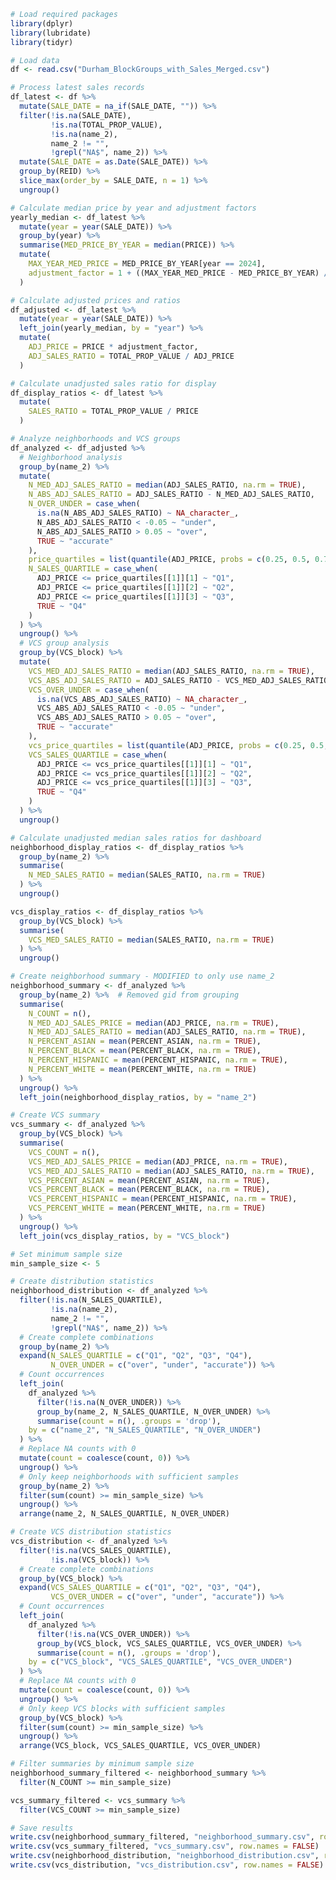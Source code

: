 

```r
# Load required packages
library(dplyr)
library(lubridate)
library(tidyr)

# Load data
df <- read.csv("Durham_BlockGroups_with_Sales_Merged.csv")

# Process latest sales records
df_latest <- df %>%
  mutate(SALE_DATE = na_if(SALE_DATE, "")) %>%
  filter(!is.na(SALE_DATE),
         !is.na(TOTAL_PROP_VALUE),
         !is.na(name_2),
         name_2 != "",
         !grepl("NA$", name_2)) %>%
  mutate(SALE_DATE = as.Date(SALE_DATE)) %>%
  group_by(REID) %>%
  slice_max(order_by = SALE_DATE, n = 1) %>%
  ungroup()

# Calculate median price by year and adjustment factors
yearly_median <- df_latest %>%
  mutate(year = year(SALE_DATE)) %>%
  group_by(year) %>%
  summarise(MED_PRICE_BY_YEAR = median(PRICE)) %>%
  mutate(
    MAX_YEAR_MED_PRICE = MED_PRICE_BY_YEAR[year == 2024],
    adjustment_factor = 1 + ((MAX_YEAR_MED_PRICE - MED_PRICE_BY_YEAR) / MED_PRICE_BY_YEAR)
  )

# Calculate adjusted prices and ratios
df_adjusted <- df_latest %>%
  mutate(year = year(SALE_DATE)) %>%
  left_join(yearly_median, by = "year") %>%
  mutate(
    ADJ_PRICE = PRICE * adjustment_factor,
    ADJ_SALES_RATIO = TOTAL_PROP_VALUE / ADJ_PRICE
  )

# Calculate unadjusted sales ratio for display
df_display_ratios <- df_latest %>%
  mutate(
    SALES_RATIO = TOTAL_PROP_VALUE / PRICE
  )

# Analyze neighborhoods and VCS groups
df_analyzed <- df_adjusted %>%
  # Neighborhood analysis
  group_by(name_2) %>%
  mutate(
    N_MED_ADJ_SALES_RATIO = median(ADJ_SALES_RATIO, na.rm = TRUE),
    N_ABS_ADJ_SALES_RATIO = ADJ_SALES_RATIO - N_MED_ADJ_SALES_RATIO,
    N_OVER_UNDER = case_when(
      is.na(N_ABS_ADJ_SALES_RATIO) ~ NA_character_,
      N_ABS_ADJ_SALES_RATIO < -0.05 ~ "under",
      N_ABS_ADJ_SALES_RATIO > 0.05 ~ "over",
      TRUE ~ "accurate"
    ),
    price_quartiles = list(quantile(ADJ_PRICE, probs = c(0.25, 0.5, 0.75), na.rm = TRUE)),
    N_SALES_QUARTILE = case_when(
      ADJ_PRICE <= price_quartiles[[1]][1] ~ "Q1",
      ADJ_PRICE <= price_quartiles[[1]][2] ~ "Q2",
      ADJ_PRICE <= price_quartiles[[1]][3] ~ "Q3",
      TRUE ~ "Q4"
    )
  ) %>%
  ungroup() %>%
  # VCS group analysis
  group_by(VCS_block) %>%
  mutate(
    VCS_MED_ADJ_SALES_RATIO = median(ADJ_SALES_RATIO, na.rm = TRUE),
    VCS_ABS_ADJ_SALES_RATIO = ADJ_SALES_RATIO - VCS_MED_ADJ_SALES_RATIO,
    VCS_OVER_UNDER = case_when(
      is.na(VCS_ABS_ADJ_SALES_RATIO) ~ NA_character_,
      VCS_ABS_ADJ_SALES_RATIO < -0.05 ~ "under",
      VCS_ABS_ADJ_SALES_RATIO > 0.05 ~ "over",
      TRUE ~ "accurate"
    ),
    vcs_price_quartiles = list(quantile(ADJ_PRICE, probs = c(0.25, 0.5, 0.75), na.rm = TRUE)),
    VCS_SALES_QUARTILE = case_when(
      ADJ_PRICE <= vcs_price_quartiles[[1]][1] ~ "Q1",
      ADJ_PRICE <= vcs_price_quartiles[[1]][2] ~ "Q2",
      ADJ_PRICE <= vcs_price_quartiles[[1]][3] ~ "Q3",
      TRUE ~ "Q4"
    )
  ) %>%
  ungroup()

# Calculate unadjusted median sales ratios for dashboard
neighborhood_display_ratios <- df_display_ratios %>%
  group_by(name_2) %>%
  summarise(
    N_MED_SALES_RATIO = median(SALES_RATIO, na.rm = TRUE)
  ) %>%
  ungroup()

vcs_display_ratios <- df_display_ratios %>%
  group_by(VCS_block) %>%
  summarise(
    VCS_MED_SALES_RATIO = median(SALES_RATIO, na.rm = TRUE)
  ) %>%
  ungroup()

# Create neighborhood summary - MODIFIED to only use name_2
neighborhood_summary <- df_analyzed %>%
  group_by(name_2) %>%  # Removed gid from grouping
  summarise(
    N_COUNT = n(),
    N_MED_ADJ_SALES_PRICE = median(ADJ_PRICE, na.rm = TRUE),
    N_MED_ADJ_SALES_RATIO = median(ADJ_SALES_RATIO, na.rm = TRUE),
    N_PERCENT_ASIAN = mean(PERCENT_ASIAN, na.rm = TRUE),
    N_PERCENT_BLACK = mean(PERCENT_BLACK, na.rm = TRUE),
    N_PERCENT_HISPANIC = mean(PERCENT_HISPANIC, na.rm = TRUE),
    N_PERCENT_WHITE = mean(PERCENT_WHITE, na.rm = TRUE)
  ) %>%
  ungroup() %>%
  left_join(neighborhood_display_ratios, by = "name_2")

# Create VCS summary
vcs_summary <- df_analyzed %>%
  group_by(VCS_block) %>%
  summarise(
    VCS_COUNT = n(),
    VCS_MED_ADJ_SALES_PRICE = median(ADJ_PRICE, na.rm = TRUE),
    VCS_MED_ADJ_SALES_RATIO = median(ADJ_SALES_RATIO, na.rm = TRUE),
    VCS_PERCENT_ASIAN = mean(PERCENT_ASIAN, na.rm = TRUE),
    VCS_PERCENT_BLACK = mean(PERCENT_BLACK, na.rm = TRUE),
    VCS_PERCENT_HISPANIC = mean(PERCENT_HISPANIC, na.rm = TRUE),
    VCS_PERCENT_WHITE = mean(PERCENT_WHITE, na.rm = TRUE)
  ) %>%
  ungroup() %>%
  left_join(vcs_display_ratios, by = "VCS_block")

# Set minimum sample size
min_sample_size <- 5

# Create distribution statistics
neighborhood_distribution <- df_analyzed %>%
  filter(!is.na(N_SALES_QUARTILE),
         !is.na(name_2),
         name_2 != "",
         !grepl("NA$", name_2)) %>%
  # Create complete combinations
  group_by(name_2) %>%
  expand(N_SALES_QUARTILE = c("Q1", "Q2", "Q3", "Q4"),
         N_OVER_UNDER = c("over", "under", "accurate")) %>%
  # Count occurrences
  left_join(
    df_analyzed %>%
      filter(!is.na(N_OVER_UNDER)) %>%
      group_by(name_2, N_SALES_QUARTILE, N_OVER_UNDER) %>%
      summarise(count = n(), .groups = 'drop'),
    by = c("name_2", "N_SALES_QUARTILE", "N_OVER_UNDER")
  ) %>%
  # Replace NA counts with 0
  mutate(count = coalesce(count, 0)) %>%
  ungroup() %>%
  # Only keep neighborhoods with sufficient samples
  group_by(name_2) %>%
  filter(sum(count) >= min_sample_size) %>%
  ungroup() %>%
  arrange(name_2, N_SALES_QUARTILE, N_OVER_UNDER)

# Create VCS distribution statistics 
vcs_distribution <- df_analyzed %>%
  filter(!is.na(VCS_SALES_QUARTILE),
         !is.na(VCS_block)) %>%
  # Create complete combinations
  group_by(VCS_block) %>%
  expand(VCS_SALES_QUARTILE = c("Q1", "Q2", "Q3", "Q4"),
         VCS_OVER_UNDER = c("over", "under", "accurate")) %>%
  # Count occurrences
  left_join(
    df_analyzed %>%
      filter(!is.na(VCS_OVER_UNDER)) %>%
      group_by(VCS_block, VCS_SALES_QUARTILE, VCS_OVER_UNDER) %>%
      summarise(count = n(), .groups = 'drop'),
    by = c("VCS_block", "VCS_SALES_QUARTILE", "VCS_OVER_UNDER")
  ) %>%
  # Replace NA counts with 0
  mutate(count = coalesce(count, 0)) %>%
  ungroup() %>%
  # Only keep VCS blocks with sufficient samples
  group_by(VCS_block) %>%
  filter(sum(count) >= min_sample_size) %>%
  ungroup() %>%
  arrange(VCS_block, VCS_SALES_QUARTILE, VCS_OVER_UNDER)

# Filter summaries by minimum sample size
neighborhood_summary_filtered <- neighborhood_summary %>%
  filter(N_COUNT >= min_sample_size)

vcs_summary_filtered <- vcs_summary %>%
  filter(VCS_COUNT >= min_sample_size)

# Save results
write.csv(neighborhood_summary_filtered, "neighborhood_summary.csv", row.names = FALSE)
write.csv(vcs_summary_filtered, "vcs_summary.csv", row.names = FALSE)
write.csv(neighborhood_distribution, "neighborhood_distribution.csv", row.names = FALSE)
write.csv(vcs_distribution, "vcs_distribution.csv", row.names = FALSE)
```

